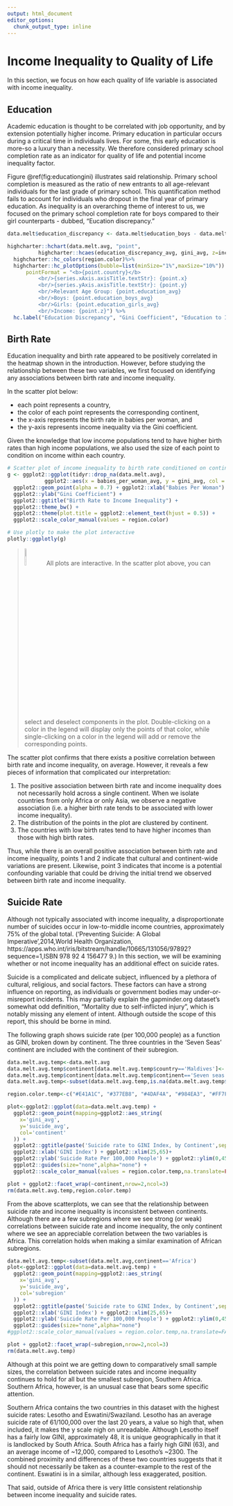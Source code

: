 ```yaml
---
output: html_document
editor_options: 
  chunk_output_type: inline
---
```

# Income Inequality to Quality of Life

In this section, we focus on how each quality of life variable is associated with income inequality. 

## Education
Academic education is thought to be correlated with job opportunity, and by extension potentially higher income. Primary education in particular occurs during a critical time in individuals lives. For some, this early education is more-so a luxury than a necessity. We therefore considered primary school completion rate as an indicator for quality of life and potential income inequality factor.

Figure \@ref(fig:educationgini) illustrates said relationship. Primary school completion is measured as the ratio of new entrants to all age-relevant individuals for the last grade of primary school. This quantification method fails to account for individuals who dropout in the final year of primary education. As inequality is an overarching theme of interest to us, we focused on the primary school completion rate for boys compared to their girl counterparts - dubbed, "Eucation discrepancy."

```r
data.melt$education_discrepancy <- data.melt$education_boys - data.melt$education_girls
```

```r
highcharter::hchart(data.melt.avg, "point",
          highcharter::hcaes(education_discrepancy_avg, gini_avg, z=income_avg, group = continent)) %>% 
  highcharter::hc_colors(region.color)%>% 
  highcharter::hc_plotOptions(bubble=list(minSize="1%",maxSize="10%")) %>% highcharter::hc_tooltip(
      pointFormat = "<b>{point.country}</b>
          <br/>{series.xAxis.axisTitle.textStr}: {point.x}
          <br/>{series.yAxis.axisTitle.textStr}: {point.y}
          <br/>Relevant Age Group: {point.education_avg}
          <br/>Boys: {point.education_boys_avg}
          <br/>Girls: {point.education_girls_avg}
          <br/>Income: {point.z}") %>%
  hc.label("Education Discrepancy", "Gini Coefficient", "Education to Income Inequality")
```

## Birth Rate

Education inequality and birth rate appeared to be positively correlated in the heatmap shown in the introduction. However, before studying the relationship between these two variables, we first focused on identifying any associations between birth rate and income inequality.  

In the scatter plot below:  

  * each point represents a country,  
  * the color of each point represents the corresponding continent,  
  * the x-axis represents the birth rate in babies per woman, and   
  * the y-axis represents income inequality via the Gini coefficient.   

Given the knowledge that low income populations tend to have higher birth rates than high income populations, we also used the size of each point to condition on income within each country.  

```r
# Scatter plot of income inequality to birth rate conditioned on continent and income
g <- ggplot2::ggplot(tidyr::drop_na(data.melt.avg), 
            ggplot2::aes(x = babies_per_woman_avg, y = gini_avg, col = continent,  size = income_avg)) + 
  ggplot2::geom_point(alpha = 0.7) + ggplot2::xlab("Babies Per Woman") + 
  ggplot2::ylab("Gini Coefficient") +
  ggplot2::ggtitle("Birth Rate to Income Inequality") + 
  ggplot2::theme_bw() + 
  ggplot2::theme(plot.title = ggplot2::element_text(hjust = 0.5)) + 
  ggplot2::scale_color_manual(values = region.color)

# Use plotly to make the plot interactive
plotly::ggplotly(g)
```

> ![sticky-note with remember written on it](https://cdn.pixabay.com/photo/2016/12/21/05/44/reminder-1922255_1280.png){width=10%}
> All plots are interactive. In the scatter plot above, you can select and deselect components in the plot. Double-clicking on a color in the legend will display only the points of that color, while single-clicking on a color in the legend will add or remove the corresponding points.

The scatter plot confirms that there exists a positive correlation between birth rate and income inequality, on average. However, it reveals a few pieces of information that complicated our interpretation: 

1. The positive association between birth rate and income inequality does not necessarily hold across a single continent. When we isolate countries from only Africa or only Asia, we observe a negative association (i.e. a higher birth rate tends to be associated with lower income inequality).  
2. The distribution of the points in the plot are clustered by continent.   
3. The countries with low birth rates tend to have higher incomes than those with high birth rates. 

Thus, while there is an overall positive association between birth rate and income inequality, points 1 and 2 indicate that cultural and continent-wide variations are present. Likewise, point 3 indicates that income is a potential confounding variable that could be driving the initial trend we observed between birth rate and income inequality. 


## Suicide Rate
Although not typically associated with income inequality, a disproportionate number of suicides occur in low-to-middle income countries, approximately 75% of the global total. ('Preventing Suicide: A Global Imperative',2014,World Health Organization, https://apps.who.int/iris/bitstream/handle/10665/131056/97892?sequence=1,ISBN 978 92 4 156477 9.)  In this section, we will be examining whether or not income inequality has an additional effect on suicide rates.

Suicide is a complicated and delicate subject, influenced by a plethora of cultural, religious, and social factors.  These factors can have a strong influence on reporting, as individuals or government bodies may under-or-misreport incidents.  This may partially explain the gapminder.org dataset's somewhat odd definition, "Mortality due to self-inflicted injury", which is notably missing any element of intent.  Although outside the scope of this report, this should be borne in mind.

The following graph shows suicide rate (per 100,000 people) as a function as GINI, broken down by continent.  The three countries in the 'Seven Seas' continent are included with the continent of their subregion.
```r
data.melt.avg.temp<-data.melt.avg
data.melt.avg.temp$continent[data.melt.avg.temp$country=='Maldives']<-'Asia'
data.melt.avg.temp$continent[data.melt.avg.temp$continent=='Seven seas (open ocean)']<-'Africa'
data.melt.avg.temp<-subset(data.melt.avg.temp,is.na(data.melt.avg.temp$continent)==FALSE)

region.color.temp<-c("#E41A1C", "#377EB8", "#4DAF4A", "#984EA3", "#FF7F00", "#A65628")

plot<-ggplot2::ggplot(data=data.melt.avg.temp) +
  ggplot2::geom_point(mapping=ggplot2::aes_string(
    x='gini_avg',
    y='suicide_avg',
    col='continent'
  )) +
  ggplot2::ggtitle(paste('Suicide rate to GINI Index, by Continent',sep='')) +
  ggplot2::xlab('GINI Index') + ggplot2::xlim(25,65)+
  ggplot2::ylab('Suicide Rate Per 100,000 People') + ggplot2::ylim(0,45)+
  ggplot2::guides(size="none",alpha="none") +
  ggplot2::scale_color_manual(values = region.color.temp,na.translate=FALSE)

plot + ggplot2::facet_wrap(~continent,nrow=2,ncol=3)
rm(data.melt.avg.temp,region.color.temp)
```
From the above scatterplots, we can see that the relationship between suicide rate and income inequality is inconsistent between continents.  Although there are a few subregions where we see strong (or weak) correlations between suicide rate and income inequality, the only continent where we see an appreciable correlation between the two variables is Africa.  This correlation holds when making a similar examination of African subregions.

```r
data.melt.avg.temp<-subset(data.melt.avg,continent=='Africa')
plot<-ggplot2::ggplot(data=data.melt.avg.temp) +
  ggplot2::geom_point(mapping=ggplot2::aes_string(
    x='gini_avg',
    y='suicide_avg',
    col='subregion'
  )) +
  ggplot2::ggtitle(paste('Suicide rate to GINI Index, by Continent',sep='')) +
  ggplot2::xlab('GINI Index') + ggplot2::xlim(25,65)+
  ggplot2::ylab('Suicide Rate Per 100,000 People') + ggplot2::ylim(0,45)+
  ggplot2::guides(size="none",alpha="none") 
#ggplot2::scale_color_manual(values = region.color.temp,na.translate=FALSE)

plot + ggplot2::facet_wrap(~subregion,nrow=2,ncol=3)
rm(data.melt.avg.temp)
```
Although at this point we are getting down to comparatively small sample sizes, the correlation between suicide rates and income inequality continues to hold for all but the smallest subregion, Southern Africa.  Southern Africa, however, is an unusual case that bears some specific attention.

Southern Africa contains the two countries in this dataset with the highest suicide rates: Lesotho and Eswatini/Swaziland.  Lesotho has an average suicide rate of 61/100,000 over the last 20 years, a value so high that, when included, it makes the y scale nigh on unreadable.  Although Lesotho itself has a fairly low GINI, approximately 48, it is unique geographically in that it is landlocked by South Africa.  South Africa has a fairly high GINI (63), and an average income of ~12,000, compared to Lesotho's ~2300.  The combined proximity and differences of these two countries suggests that it should not necessarily be taken as a counter-example to the rest of the continent.  Eswatini is in a similar, although less exaggerated, position.

That said, outside of Africa there is very little consistent relationship between income inequality and suicide rates.